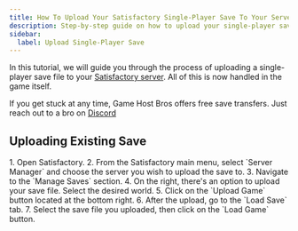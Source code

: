 ```yaml
---
title: How To Upload Your Satisfactory Single-Player Save To Your Server
description: Step-by-step guide on how to upload your single-player save file to your Satisfactory server.
sidebar:
  label: Upload Single-Player Save
---
```


In this tutorial, we will guide you through the process of uploading a single-player save file to your [Satisfactory server](https://www.gamehostbros.com/satisfactory-server-hosting/). All of this is now handled in the game itself.

If you get stuck at any time, Game Host Bros offers free save transfers. Just reach out to a bro on [Discord](https://discord.gg/FN4XgbAwzr)

## Uploading Existing Save
<Steps>
1. Open Satisfactory.
2. From the Satisfactory main menu, select `Server Manager` and choose the server you wish to upload the save to.
3. Navigate to the `Manage Saves` section.
4. On the right, there's an option to upload your save file. Select the desired world.
5. Click on the `Upload Game` button located at the bottom right.
6. After the upload, go to the `Load Save` tab.
7. Select the save file you uploaded, then click on the `Load Game` button.
</Steps>